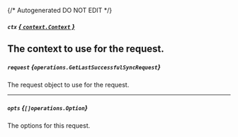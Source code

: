 {/* Autogenerated DO NOT EDIT  */}

##### `ctx` [*{ `context.Context` }*](https://pkg.go.dev/context#Context)
The context to use for the request.
---
##### `request` *{`operations.GetLastSuccessfulSyncRequest`}*
The request object to use for the request.

<Collapsible openLabel={Labels.showProperties} closeLabel={Labels.hideProperties}>
  <GetLastSuccessfulSyncRequest />
</Collapsible>

---
##### `opts` *{`[]operations.Option`}*
The options for this request.

